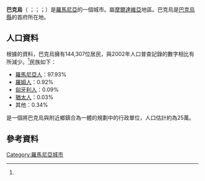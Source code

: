 {{Infobox settlement
|official_name             = 巴克烏
|native_name               = Bacău
|image_skyline             = {{nowrap|<br/>[[File:Bibilioteca_bacau.jpg|140px]][[File:Bacau_Sf_Neculai_noaptea.jpg|140px]]<br/>[[File:Bâcau,_Romania._Monumentul_Mircea_Cancicov,_March_2001.jpg|x97px]][[File:Monumentul_Eroilor_din_Grozăvești_16.JPG|x97px]]<br/>{{CSS image crop
|Image = Prefectura_Bacau.jpg
|bSize = 280
|cWidth = 280
|cHeight = 107
|oTop = 60
|oLeft = 0
|Location = center
}}
}}
|image_caption     = 由上而下、由左而右分別是：巴克烏升天主教座堂、公立圖書館（舊市政廳）、聖尼古拉斯（St. Nicholas）大教堂、Cancikov公園、{{tsl|en|Second Battle of Oituz|第二次奧伊圖茲戰爭|奧伊圖茲英雄紀念碑}}
|image_flag                = Bacau-Flag.png
|image_shield              = ROU_BC_Bacau_CoA.png
|pushpin_map               = Romania
|map_caption               = 在羅馬尼亞的位置
|subdivision_type          = [[世界政區索引|國家]]
|subdivision_name          = [[羅馬尼亞|羅馬尼亞]]
|subdivision_type1         = [[羅馬尼亞行政區劃|縣]]
|subdivision_name1         = [[巴克烏縣|巴克烏縣]]
|leader_title              =市長
|leader_name               = Cosmin Necula
|leader_party              = [[社會民主黨_(羅馬尼亞)|社會民主黨]]|
|established_title         = 建立
|established_date          = 1408（第一次出現在官方紀錄）
|established_title2        =
|area_total_km2            = 43.19
|area_land_km2             =
|area_water_km2            =
|population_footnotes      = <ref name="INSSER">{{cite web | url = http://www.recensamantromania.ro/wp-content/uploads/2013/07/sR_Tab_8.xls | title = Population as of 20 October 2011 | date = 5 July 2013 | accessdate = 4 January 2016 | publisher = [[National_Institute_of_Statistics_(Romania)|INSSE]] | language = ro | archive-date = 2016-01-18 | archive-url = https://web.archive.org/web/20160118131243/http://www.recensamantromania.ro/wp-content/uploads/2013/07/sR_Tab_8.xls | dead-url = no }}</ref>
|population_as_of          = 2011 
|population_total          = 196,883
|population_metro          = 250,000<sup>x</sup>
|population_demonym      = ''băcăuan'', ''băcăuancă''（[[羅馬尼亞語|羅馬尼亞語]]）
|settlement_type           = 城市
|population_density_km2    = 3494
|elevation_m               = 165
|timezone                  = [[歐洲東部時間|EET]]
|utc_offset                = +2
|timezone_DST              = [[歐洲東部夏令時間|EEST]]
|utc_offset_DST            = +3
|coordinates               = {{coord|46|35|N|26|55|E|region:RO|display=inline,title}}
|postal_code_type          = 郵遞區號
|postal_code               = 600xxx
|area_code                 = (+40) 234 
|blank_name                = {{tsl|en|Romanian car number plates|羅馬尼亞車輛牌照|車牌}}
|blank_info                = BC
|blank1_name               = [[柯本氣候分類法|氣候]]
|blank1_info               = [[溫帶大陸性濕潤氣候|溫帶大陸性濕潤氣候]]（Dfb）
|website                   = [http://www.primariabacau.ro/ www.primariabacau.ro]
|footnotes                 = <sup>x</sup>{{tsl|en|Bacău metropolitan area|巴克烏都會區}}是預定中的計畫。
}}
'''巴克烏'''（{{lang-ro|Bacău}} {{IPA-ro|baˈkəw|-|Ro-Bacău.ogg}}；{{lang-de|Bakau}}；{{lang-hu|Bákó}}；{{lang-la|Bacovia}}）是[[羅馬尼亞|羅馬尼亞]]的一個城市。屬[[摩爾達維亞|摩爾達維亞]]地區。巴克烏是[[巴克烏縣|巴克烏縣]]的首府所在地。

== 人口資料 ==
{{Historical populations
|source = Census data
|1900 |16187
|1912 |18846
|1930 |31138
|1948 |34461
|1956 |54138
|1966 |73414
|1977 |127299
|1992 |205029
|2002 |175500
|2011 |144307
}}
根據{{tsl|en|Demographic history of Romania|羅馬尼亞人口史|2011年人口普查}}的資料，巴克烏擁有144,307位居民，與2002年人口普查記錄的數字相比有所減少。<ref name="INSSER"/>民族如下：

* [[羅馬尼亞人|羅馬尼亞人]]：97.93%
* [[羅姆人|羅姆人]]：0.92%
* [[匈牙利人|匈牙利人]]：0.09%
* [[猶太人|猶太人]]：0.03%
* 其他：0.34%

{{tsl|en|Bacău metropolitan area|巴克烏都會區}}是一個將巴克烏與附近鄉鎮合為一體的規劃中的行政單位，人口估計約為25萬。

== 參考資料 ==
{{reflist}}

{{Bacău County}}

[[Category:羅馬尼亞城市|Category:羅馬尼亞城市]]
